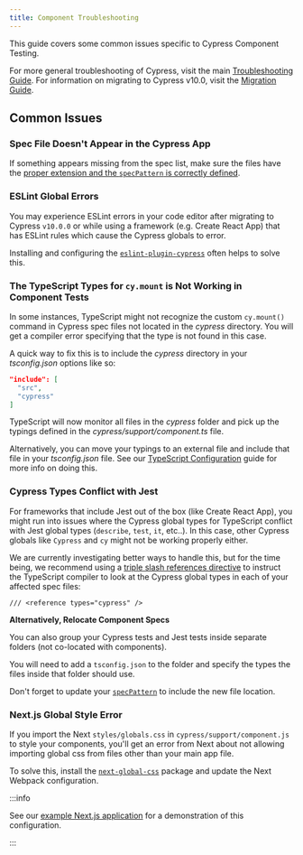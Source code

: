 ```yaml
---
title: Component Troubleshooting
---
```


<CtBetaAlert></CtBetaAlert>

This guide covers some common issues specific to Cypress Component Testing.

For more general troubleshooting of Cypress, visit the main
[Troubleshooting Guide](/guides/references/troubleshooting). For information on
migrating to Cypress v10.0, visit the
[Migration Guide](/guides/references/migration-guide#Migrating-to-Cypress-version-10-0).

## Common Issues

### Spec File Doesn't Appear in the Cypress App

If something appears missing from the spec list, make sure the files have the
[proper extension and the `specPattern` is correctly defined](/guides/component-testing/component-framework-configuration#Spec-Pattern-for-Component-Tests).

### ESLint Global Errors

You may experience ESLint errors in your code editor after migrating to Cypress
`v10.0.0` or while using a framework (e.g. Create React App) that has ESLint
rules which cause the Cypress globals to error.

Installing and configuring the
[`eslint-plugin-cypress`](https://www.npmjs.com/package/eslint-plugin-cypress)
often helps to solve this.

### The TypeScript Types for `cy.mount` is Not Working in Component Tests

In some instances, TypeScript might not recognize the custom `cy.mount()`
command in Cypress spec files not located in the _cypress_ directory. You will
get a compiler error specifying that the type is not found in this case.

A quick way to fix this is to include the _cypress_ directory in your
_tsconfig.json_ options like so:

```json
"include": [
  "src",
  "cypress"
]
```

TypeScript will now monitor all files in the _cypress_ folder and pick up the
typings defined in the _cypress/support/component.ts_ file.

Alternatively, you can move your typings to an external file and include that
file in your _tsconfig.json_ file. See our
[TypeScript Configuration](guides/tooling/typescript-support#Using-an-External-Typings-File)
guide for more info on doing this.

### Cypress Types Conflict with Jest

For frameworks that include Jest out of the box (like Create React App), you
might run into issues where the Cypress global types for TypeScript conflict
with Jest global types (`describe`, `test`, `it`, etc..). In this case, other
Cypress globals like `Cypress` and `cy` might not be working properly either.

We are currently investigating better ways to handle this, but for the time
being, we recommend using a
[triple slash references directive](https://www.typescriptlang.org/docs/handbook/triple-slash-directives.html#-reference-types-)
to instruct the TypeScript compiler to look at the Cypress global types in each
of your affected spec files:

```
/// <reference types="cypress" />
```

<!--
Some frameworks or libraries are strongly opinionated about TypeScript
configuration. For example, Create React App assumes the root level
`tsconfig.json` is the source of truth for compiling your application. CRA comes
with Jest integrated, but does not support additional tsconfig files.

:::info

**⚠️ There is currently an open CRA issue about this:**

- [Multiple TS compiler settings in CRA](https://github.com/facebook/create-react-app/issues/6023)
- [How this affects users of Cypress, Storybook, etc](https://github.com/facebook/create-react-app/issues/6023#issuecomment-1121363489)

:::
-->

**Alternatively, Relocate Component Specs**

You can also group your Cypress tests and Jest tests inside separate folders
(not co-located with components).

You will need to add a `tsconfig.json` to the folder and specify the types the
files inside that folder should use.

Don't forget to update your
[`specPattern`](https://docs.cypress.io/guides/references/configuration#component)
to include the new file location.

### Next.js Global Style Error

If you import the Next `styles/globals.css` in `cypress/support/component.js` to
style your components, you'll get an error from Next about not allowing
importing global css from files other than your main app file.

To solve this, install the
[`next-global-css`](https://www.npmjs.com/package/next-global-css) package and
update the Next Webpack configuration.

:::info

See our <Icon name="github"></Icon>
[example Next.js application](https://github.com/cypress-io/cypress-component-testing-apps/blob/v10-complete/react-next12-ts/next.config.js)
for a demonstration of this configuration.

:::
